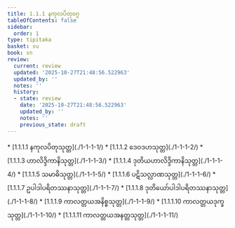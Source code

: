 ```yaml
---
title: 1.1.1 နကုလပိတုဝဂ္ဂ
tableOfContents: false
sidebar:
  order: 1
type: tipitaka
basket: su
book: sn
review:
  current: review
  updated: '2025-10-27T21:48:56.522963'
  updated_by: ''
  notes: ''
  history:
  - state: review
    date: '2025-10-27T21:48:56.522963'
    updated_by: ''
    notes: ''
    previous_state: draft
---
```



<ReviewStatus review={frontmatter.review} showDetails={true} />

<HypothesisAnnotation frontmatter={frontmatter} />

<DynamicBreadcrumb />



<TableOfContents book="sn" section="1.1.1">
* [1.1.1.1 နကုလပိတုသုတ္တ](./1-1-1-1/)
* [1.1.1.2 ဒေဝဒဟသုတ္တ](./1-1-1-2/)
* [1.1.1.3 ဟာလိဒ္ဒိကာနိသုတ္တ](./1-1-1-3/)
* [1.1.1.4 ဒုတိယဟာလိဒ္ဒိကာနိသုတ္တ](./1-1-1-4/)
* [1.1.1.5 သမာဓိသုတ္တ](./1-1-1-5/)
* [1.1.1.6 ပဋိသလ္လာဏသုတ္တ](./1-1-1-6/)
* [1.1.1.7 ဥပါဒါပရိတဿနာသုတ္တ](./1-1-1-7/)
* [1.1.1.8 ဒုတိယော်ပါဒါပရိတဿနာသုတ္တ](./1-1-1-8/)
* [1.1.1.9 ကာလတ္တယအနိစ္စသုတ္တ](./1-1-1-9/)
* [1.1.1.10 ကာလတ္တယဒုက္ခသုတ္တ](./1-1-1-10/)
* [1.1.1.11 ကာလတ္တယအနတ္တသုတ္တ](./1-1-1-11/)
</TableOfContents>